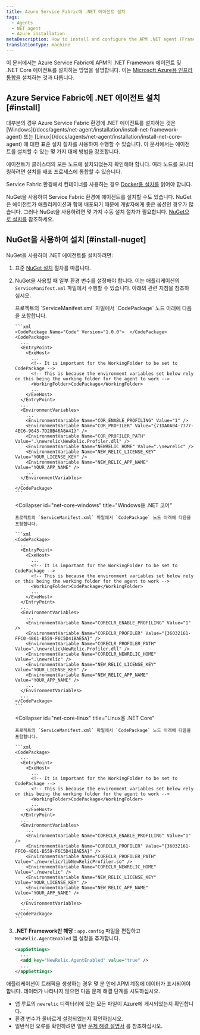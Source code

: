 ```yaml
---
title: Azure Service Fabric에 .NET 에이전트 설치
tags:
  - Agents
  - NET agent
  - Azure installation
metaDescription: How to install and configure the APM .NET agent (Framework and Core) for Azure Service Fabric.
translationType: machine
---
```


이 문서에서는 Azure Service Fabric에 APM의 .NET Framework 에이전트 및 .NET Core 에이전트를 설치하는 방법을 설명합니다. 이는 [Microsoft Azure용 인프라 통합을](/docs/integrations/microsoft-azure-integrations/getting-started/introduction-azure-monitoring-integrations) 설치하는 것과 다릅니다.

## Azure Service Fabric에 .NET 에이전트 설치 [#install]

<Callout variant="important">
  대부분의 경우 Azure Service Fabric 환경에 .NET 에이전트를 설치하는 것은 [Windows](/docs/agents/net-agent/installation/install-net-framework-agent) 또는 [Linux](/docs/agents/net-agent/installation/install-net-core-agent) 에 대한 표준 설치 절차를 사용하여 수행할 수 있습니다. 이 문서에서는 에이전트를 설치할 수 있는 몇 가지 대체 방법을 강조합니다.

  에이전트가 클러스터의 모든 노드에 설치되었는지 확인해야 합니다. 여러 노드를 모니터링하려면 설치를 배포 프로세스에 통합할 수 있습니다.
</Callout>

Service Fabric 환경에서 컨테이너를 사용하는 경우 [Docker용 설치를](/docs/agents/net-agent/installation/install-docker-container) 읽어야 합니다.

NuGet을 사용하여 Service Fabric 환경에 에이전트를 설치할 수도 있습니다. NuGet은 에이전트가 애플리케이션과 함께 배포되기 때문에 개발자에게 좋은 옵션인 경우가 많습니다. 그러나 NuGet을 사용하려면 몇 가지 수동 설치 절차가 필요합니다. [NuGet으로 설치를](#install-nuget) 참조하세요.

## NuGet을 사용하여 설치 [#install-nuget]

NuGet을 사용하여 .NET 에이전트를 설치하려면:

1. 표준 [NuGet 설치](/docs/agents/net-agent/installation/install-net-agent-using-nuget) 절차를 따릅니다.

2. NuGet을 사용할 때 일부 환경 변수를 설정해야 합니다. 이는 애플리케이션의 `ServiceManifest.xml` 파일에서 수행할 수 있습니다. 아래의 관련 지침을 참조하십시오.

   <CollapserGroup>
     <Collapser
       id="net-framework"
       title=".NET 프레임 워크"
     >
       프로젝트의 `ServiceManifest.xml` 파일에서 `CodePackage` 노드 아래에 다음을 포함합니다.

       ```xml
       <CodePackage Name="Code" Version="1.0.0">  </CodePackage>
       <CodePackage>
         ...
         <EntryPoint>
           <ExeHost>
             ...
             <!-- It is important for the WorkingFolder to be set to CodePackage -->
             <!-- This is because the environment variables set below rely on this being the working folder for the agent to work -->
             <WorkingFolder>CodePackage</WorkingFolder>
             ...
           </ExeHost>
         </EntryPoint>
         ...
         <EnvironmentVariables>
           ...
           <EnvironmentVariable Name="COR_ENABLE_PROFILING" Value="1" />
           <EnvironmentVariable Name="COR_PROFILER" Value="{71DA0A04-7777-4EC6-9643-7D28B46A8A41}" />
           <EnvironmentVariable Name="COR_PROFILER_PATH" Value=".\newrelic\NewRelic.Profiler.dll" />
           <EnvironmentVariable Name="NEWRELIC_HOME" Value=".\newrelic" />
           <EnvironmentVariable Name="NEW_RELIC_LICENSE_KEY" Value="YOUR_LICENSE_KEY" />
           <EnvironmentVariable Name="NEW_RELIC_APP_NAME" Value="YOUR_APP_NAME" />
           ...
         </EnvironmentVariables>
         ...
       </CodePackage>
       ```
     </Collapser>

     <Collapser
       id="net-core-windows"
       title="Windows용 .NET 코어"
     >
       프로젝트의 `ServiceManifest.xml` 파일에서 `CodePackage` 노드 아래에 다음을 포함합니다.

       ```xml
       <CodePackage>
         ...
         <EntryPoint>
           <ExeHost>
             ...
             <!-- It is important for the WorkingFolder to be set to CodePackage -->
             <!-- This is because the environment variables set below rely on this being the working folder for the agent to work -->
             <WorkingFolder>CodePackage</WorkingFolder>
             ...
           </ExeHost>
         </EntryPoint>
         ...
         <EnvironmentVariables>
           ...
           <EnvironmentVariable Name="CORECLR_ENABLE_PROFILING" Value="1" />
           <EnvironmentVariable Name="CORECLR_PROFILER" Value="{36032161-FFC0-4B61-B559-F6C5D41BAE5A}" />
           <EnvironmentVariable Name="CORECLR_PROFILER_PATH" Value=".\newrelic\NewRelic.Profiler.dll" />
           <EnvironmentVariable Name="CORECLR_NEWRELIC_HOME" Value=".\newrelic" />
           <EnvironmentVariable Name="NEW_RELIC_LICENSE_KEY" Value="YOUR_LICENSE_KEY" />
           <EnvironmentVariable Name="NEW_RELIC_APP_NAME" Value="YOUR_APP_NAME" />
           ...
         </EnvironmentVariables>
         ...
       </CodePackage>
       ```
     </Collapser>

     <Collapser
       id="net-core-linux"
       title="Linux용 .NET Core"
     >
       프로젝트의 `ServiceManifest.xml` 파일에서 `CodePackage` 노드 아래에 다음을 포함합니다.

       ```xml
       <CodePackage>
         ...
         <EntryPoint>
           <ExeHost>
             ...
             <!-- It is important for the WorkingFolder to be set to CodePackage -->
             <!-- This is because the environment variables set below rely on this being the working folder for the agent to work -->
             <WorkingFolder>CodePackage</WorkingFolder>
             ...
           </ExeHost>
         </EntryPoint>
         ...
         <EnvironmentVariables>
           ...
           <EnvironmentVariable Name="CORECLR_ENABLE_PROFILING" Value="1" />
           <EnvironmentVariable Name="CORECLR_PROFILER" Value="{36032161-FFC0-4B61-B559-F6C5D41BAE5A}" />
           <EnvironmentVariable Name="CORECLR_PROFILER_PATH" Value="./newrelic/libNewRelicProfiler.so" />
           <EnvironmentVariable Name="CORECLR_NEWRELIC_HOME" Value="./newrelic" />
           <EnvironmentVariable Name="NEW_RELIC_LICENSE_KEY" Value="YOUR_LICENSE_KEY" />
           <EnvironmentVariable Name="NEW_RELIC_APP_NAME" Value="YOUR_APP_NAME" />
           ...
         </EnvironmentVariables>
         ...
       </CodePackage>
       ```
     </Collapser>
   </CollapserGroup>

3. **.NET Framework만 해당** : `app.config` 파일을 편집하고 `NewRelic.AgentEnabled` 앱 설정을 추가합니다.

   ```xml
   <appSettings>
     ...
     <add key="NewRelic.AgentEnabled" value="true" />
     ...
   </appSettings>
   ```

애플리케이션이 트래픽을 생성하는 경우 몇 분 안에 APM 계정에 데이터가 표시되어야 합니다. 데이터가 나타나지 않으면 다음 문제 해결 단계를 시도하십시오.

* 앱 루트의 `newrelic` 디렉터리에 있는 모든 파일이 Azure에 게시되었는지 확인합니다.
* 환경 변수가 올바르게 설정되었는지 확인하십시오.
* 일반적인 오류를 확인하려면 일반 [문제 해결 설명서](/docs/agents/net-agent/troubleshooting/no-data-appears-net) 를 참조하십시오.